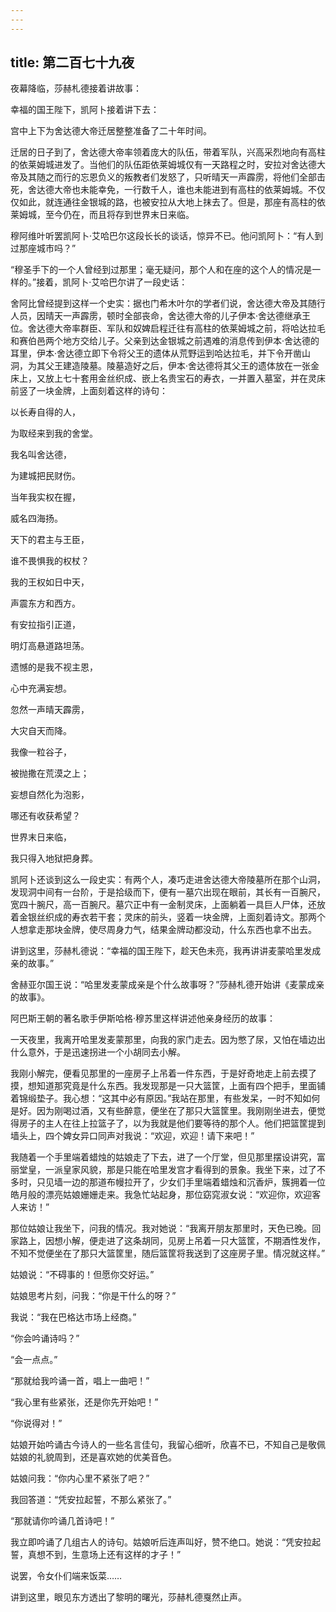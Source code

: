 ```yaml
---
---
---
```

title: 第二百七十九夜
---






夜幕降临，莎赫札德接着讲故事：





幸福的国王陛下，凯阿卜接着讲下去：

宫中上下为舍达德大帝迁居整整准备了二十年时间。

迁居的日子到了，舍达德大帝率领着庞大的队伍，带着军队，兴高采烈地向有高柱的依莱姆城进发了。当他们的队伍距依莱姆城仅有一天路程之时，安拉对舍达德大帝及其随之而行的忘恩负义的叛教者们发怒了，只听晴天一声霹雳，将他们全部击死，舍达德大帝也未能幸免，一行数千人，谁也未能进到有高柱的依莱姆城。不仅仅如此，就连通往金银城的路，也被安拉从大地上抹去了。但是，那座有高柱的依莱姆城，至今仍在，而且将存到世界末日来临。





穆阿维叶听罢凯阿卜·艾哈巴尔这段长长的谈话，惊异不已。他问凯阿卜：“有人到过那座城市吗？”

“穆圣手下的一个人曾经到过那里；毫无疑问，那个人和在座的这个人的情况是一样的。”接着，凯阿卜·艾哈巴尔讲了一段史话：

舍阿比曾经提到这样一个史实：据也门希木叶尔的学者们说，舍达德大帝及其随行人员，因晴天一声霹雳，顿时全部丧命，舍达德大帝的儿子伊本·舍达德继承王位。舍达德大帝率群臣、军队和奴婢启程迁往有高柱的依莱姆城之前，将哈达拉毛和赛伯邑两个地方交给儿子。父亲到达金银城之前遇难的消息传到伊本·舍达德的耳里，伊本·舍达德立即下令将父王的遗体从荒野运到哈达拉毛，并下令开凿山洞，为其父王建造陵墓。陵墓造好之后，伊本·舍达德将其父王的遗体放在一张金床上，又放上七十套用金丝织成、嵌上名贵宝石的寿衣，一并置入墓室，并在灵床前竖了一块金牌，上面刻着这样的诗句：


以长寿自得的人，

为取经来到我的舍堂。

我名叫舍达德，

为建城把民财伤。

当年我实权在握，

威名四海扬。

天下的君主与王臣，

谁不畏惧我的权杖？

我的王权如日中天，

声震东方和西方。

有安拉指引正道，

明灯高悬道路坦荡。

遗憾的是我不视主恩，

心中充满妄想。

忽然一声晴天霹雳，

大灾自天而降。

我像一粒谷子，

被抛撒在荒漠之上；

妄想自然化为泡影，

哪还有收获希望？

世界末日来临，

我只得入地狱把身葬。



凯阿卜还谈到这么一段史实：有两个人，凑巧走进舍达德大帝陵墓所在那个山洞，发现洞中间有一台阶，于是拾级而下，便有一墓穴出现在眼前，其长有一百腕尺，宽四十腕尺，高一百腕尺。墓穴正中有一金制灵床，上面躺着一具巨人尸体，还放着金银丝织成的寿衣若干套；灵床的前头，竖着一块金牌，上面刻着诗文。那两个人想拿走那块金牌，使尽周身力气，结果金牌动都没动，什么东西也拿不出去。

讲到这里，莎赫札德说：“幸福的国王陛下，趁天色未亮，我再讲讲麦蒙哈里发成亲的故事。”





舍赫亚尔国王说：“哈里发麦蒙成亲是个什么故事呀？”莎赫札德开始讲《麦蒙成亲的故事》。

阿巴斯王朝的著名歌手伊斯哈格·穆苏里这样讲述他亲身经历的故事：

一天夜里，我离开哈里发麦蒙那里，向我的家门走去。因为憋了尿，又怕在墙边出什么意外，于是迅速拐进一个小胡同去小解。

我刚小解完，便看见那里的一座房子上吊着一件东西，于是好奇地走上前去摸了摸，想知道那究竟是什么东西。我发现那是一只大篮筐，上面有四个把手，里面铺着锦缎垫子。我心想：“这其中必有原因。”我站在那里，有些发呆，一时不知如何是好。因为刚喝过酒，又有些醉意，便坐在了那只大篮筐里。我刚刚坐进去，便觉得房子的主人在往上拉篮子了，以为我就是他们要等待的那个人。他们把篮筐提到墙头上，四个婢女异口同声对我说：“欢迎，欢迎！请下来吧！”

我随着一个手里端着蜡烛的姑娘走了下去，进了一个厅堂，但见那里摆设讲究，富丽堂皇，一派皇家风貌，那是只能在哈里发宫才看得到的景象。我坐下来，过了不多时，只见墙一边的那道布幔拉开了，少女们手里端着蜡烛和沉香炉，簇拥着一位皓月般的漂亮姑娘姗姗走来。我急忙站起身，那位窈窕淑女说：“欢迎你，欢迎客人来访！”

那位姑娘让我坐下，问我的情况。我对她说：“我离开朋友那里时，天色已晚。回家路上，因想小解，便走进了这条胡同，见房上吊着一只大篮筐，不期酒性发作，不知不觉便坐在了那只大篮筐里，随后篮筐将我送到了这座房子里。情况就这样。”

姑娘说：“不碍事的！但愿你交好运。”

姑娘思考片刻，问我：“你是干什么的呀？”

我说：“我在巴格达市场上经商。”

“你会吟诵诗吗？”

“会一点点。”

“那就给我吟诵一首，唱上一曲吧！”

“我心里有些紧张，还是你先开始吧！”

“你说得对！”

姑娘开始吟诵古今诗人的一些名言佳句，我留心细听，欣喜不已，不知自己是敬佩姑娘的礼貌周到，还是喜欢她的优美音色。

姑娘问我：“你内心里不紧张了吧？”

我回答道：“凭安拉起誓，不那么紧张了。”

“那就请你吟诵几首诗吧！”

我立即吟诵了几组古人的诗句。姑娘听后连声叫好，赞不绝口。她说：“凭安拉起誓，真想不到，生意场上还有这样的才子！”

说罢，令女仆们端来饭菜……





讲到这里，眼见东方透出了黎明的曙光，莎赫札德戛然止声。